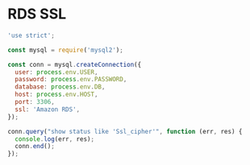 
# RDS SSL

<Tabs>
  <TabItem value='index.js' default>

```js
'use strict';

const mysql = require('mysql2');

const conn = mysql.createConnection({
  user: process.env.USER,
  password: process.env.PASSWORD,
  database: process.env.DB,
  host: process.env.HOST,
  port: 3306,
  ssl: 'Amazon RDS',
});

conn.query("show status like 'Ssl_cipher'", function (err, res) {
  console.log(err, res);
  conn.end();
});
```

  </TabItem>
</Tabs>
